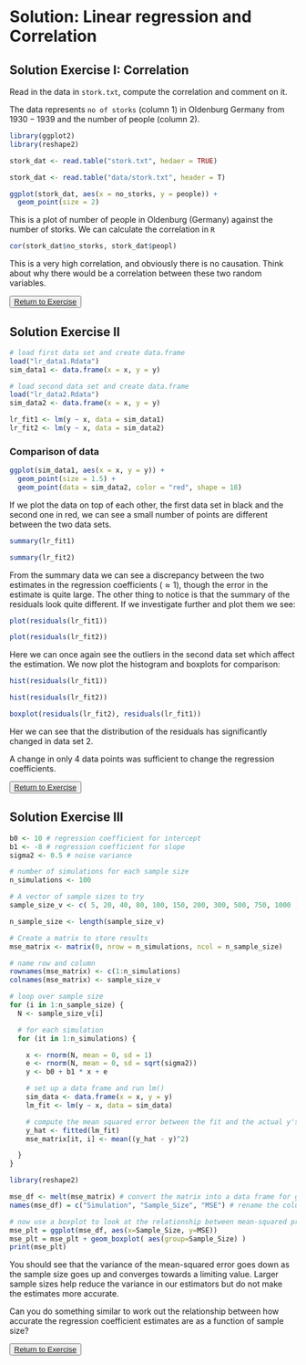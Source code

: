 # Solution: Linear regression and Correlation

## Solution Exercise I: Correlation {- #LR-sol1}

Read in the data in `stork.txt`, compute the correlation and comment on it.

The data represents `no of storks` (column 1) in Oldenburg Germany from $1930 - 1939$ and the number of people (column 2).

```r
library(ggplot2)
library(reshape2)
```

```r
stork_dat <- read.table("stork.txt", hedaer = TRUE)
```

```r
stork_dat <- read.table("data/stork.txt", header = T)
```

```r
ggplot(stork_dat, aes(x = no_storks, y = people)) +
  geom_point(size = 2)

```

This is a plot of number of people in Oldenburg (Germany) against the number of storks. We can calculate the correlation in `R`

```r
cor(stork_dat$no_storks, stork_dat$peopl)
```

This is a very high correlation, and obviously there is no causation. Think about why there would be a correlation between these two random variables.

<button class="button">
[Return to Exercise](#LR-ex1)
</button>

## Solution Exercise II {- #LR-sol2}

```r
# load first data set and create data.frame
load("lr_data1.Rdata")
sim_data1 <- data.frame(x = x, y = y)

# load second data set and create data.frame
load("lr_data2.Rdata")
sim_data2 <- data.frame(x = x, y = y)

lr_fit1 <- lm(y ~ x, data = sim_data1)
lr_fit2 <- lm(y ~ x, data = sim_data2)

```

### Comparison of data

```r
ggplot(sim_data1, aes(x = x, y = y)) +
  geom_point(size = 1.5) +
  geom_point(data = sim_data2, color = "red", shape = 18)

```

If we plot the data on top of each other, the first data set in black and the second one in red, we can see a small number of points are different between the two data sets.

```r
summary(lr_fit1)

summary(lr_fit2)
```

From the summary data we can see a discrepancy between the two estimates in the regression coefficients ($\approx 1$), though the error in the estimate is quite large. The other thing to notice is that the summary of the residuals look quite different. If we investigate further and plot them we see:

```r
plot(residuals(lr_fit1))

plot(residuals(lr_fit2))
```

Here we can once again see the outliers in the second data set which affect the estimation. We now plot the histogram and boxplots for comparison:

```r
hist(residuals(lr_fit1))

hist(residuals(lr_fit2))

boxplot(residuals(lr_fit2), residuals(lr_fit1))
```

Her we can see that the distribution of the residuals has significantly changed in data set 2.

A change in only 4 data points was sufficient to change the regression coefficients.

<button class="button">
[Return to Exercise](#LR-ex2)
</button>

## Solution Exercise III {- #LR-sol3}

```r
b0 <- 10 # regression coefficient for intercept
b1 <- -8 # regression coefficient for slope
sigma2 <- 0.5 # noise variance

# number of simulations for each sample size
n_simulations <- 100

# A vector of sample sizes to try
sample_size_v <- c( 5, 20, 40, 80, 100, 150, 200, 300, 500, 750, 1000 )

n_sample_size <- length(sample_size_v)

# Create a matrix to store results
mse_matrix <- matrix(0, nrow = n_simulations, ncol = n_sample_size)

# name row and column
rownames(mse_matrix) <- c(1:n_simulations)
colnames(mse_matrix) <- sample_size_v
```

```r
# loop over sample size
for (i in 1:n_sample_size) {
  N <- sample_size_v[i]

  # for each simulation
  for (it in 1:n_simulations) {

    x <- rnorm(N, mean = 0, sd = 1)
    e <- rnorm(N, mean = 0, sd = sqrt(sigma2))
    y <- b0 + b1 * x + e

    # set up a data frame and run lm()
    sim_data <- data.frame(x = x, y = y)
    lm_fit <- lm(y ~ x, data = sim_data)

    # compute the mean squared error between the fit and the actual y's
    y_hat <- fitted(lm_fit)
    mse_matrix[it, i] <- mean((y_hat - y)^2)

  }
}
```

```r
library(reshape2)

mse_df <- melt(mse_matrix) # convert the matrix into a data frame for ggplot
names(mse_df) = c("Simulation", "Sample_Size", "MSE") # rename the columns

# now use a boxplot to look at the relationship between mean-squared prediction error and sample size
mse_plt = ggplot(mse_df, aes(x=Sample_Size, y=MSE))
mse_plt = mse_plt + geom_boxplot( aes(group=Sample_Size) )
print(mse_plt)
```

You should see that the variance of the mean-squared error goes down as the sample size goes up and converges towards a limiting value. Larger sample sizes help reduce the variance in our estimators but do not make the estimates more accurate.

Can you do something similar to work out the relationship between how accurate the regression coefficient estimates are as a function of sample size?

<button class="button">
[Return to Exercise](#LR-ex3)
</button>